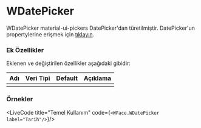 
# WDatePicker

WDatePicker material-ui-pickers DatePicker'dan türetilmiştir.
DatePicker'un propertylerine erişmek için [tıklayın](https://material-ui-pickers.dev/api/DatePicker).

### Ek Özellikler

Eklenen ve değiştirilen özellikler aşağıdaki gibidir:

| Adı                 | Veri Tipi                                                     | Default | Açıklama                                        |
|:--------------------|:--------------------------------------------------------------|:--------|:------------------------------------------------|
|                     |                                                               |         |                                                 |


### Örnekler

<LiveCode title="Temel Kullanım" code={`<WFace.WDatePicker label="Tarih"/>`}/>